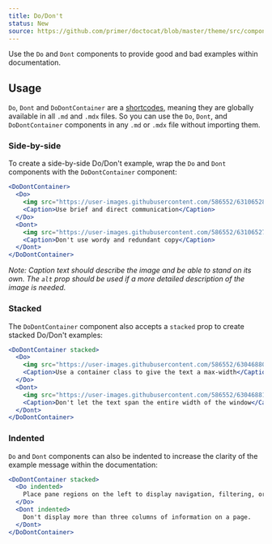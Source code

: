 ```yaml
---
title: Do/Don't
status: New
source: https://github.com/primer/doctocat/blob/master/theme/src/components/do-dont.js
---
```


Use the `Do` and `Dont` components to provide good and bad examples within documentation.

## Usage

`Do`, `Dont` and `DoDontContainer` are a [shortcodes](https://mdxjs.com/blog/shortcodes), meaning they are globally available in all `.md` and `.mdx` files. So you can use the `Do`, `Dont`, and `DoDontContainer` components in any `.md` or `.mdx` file without importing them.

### Side-by-side

To create a side-by-side Do/Don't example, wrap the `Do` and `Dont` components with the `DoDontContainer` component:

```jsx live
<DoDontContainer>
  <Do>
    <img src="https://user-images.githubusercontent.com/586552/63106528-06de5100-bf51-11e9-8a5e-98583ed74874.png" />
    <Caption>Use brief and direct communication</Caption>
  </Do>
  <Dont>
    <img src="https://user-images.githubusercontent.com/586552/63106527-06de5100-bf51-11e9-858c-72de6a5c728a.png" />
    <Caption>Don't use wordy and redundant copy</Caption>
  </Dont>
</DoDontContainer>
```

_Note: Caption text should describe the image and be able to stand on its own. The `alt` prop should be used if a more detailed description of the image is needed._

### Stacked

The `DoDontContainer` component also accepts a `stacked` prop to create stacked Do/Don't examples:

```jsx live
<DoDontContainer stacked>
  <Do>
    <img src="https://user-images.githubusercontent.com/586552/63046880-46e5fb00-bea1-11e9-836d-be1b1c7d963f.png" />
    <Caption>Use a container class to give the text a max-width</Caption>
  </Do>
  <Dont>
    <img src="https://user-images.githubusercontent.com/586552/63046881-46e5fb00-bea1-11e9-87ee-80dbeb0bea1c.png" />
    <Caption>Don't let the text span the entire width of the window</Caption>
  </Dont>
</DoDontContainer>
```

### Indented

`Do` and `Dont` components can also be indented to increase the clarity of the example message within the documentation:

```jsx live
<DoDontContainer stacked>
  <Do indented>
    Place pane regions on the left to display navigation, filtering, or an overview for entities such as users, bots, apps, etc.
  </Do>
  <Dont indented>
    Don't display more than three columns of information on a page.
  </Dont>
</DoDontContainer>
```